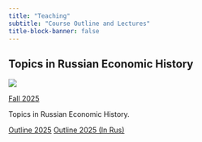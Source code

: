 ```yaml
---
title: "Teaching"
subtitle: "Course Outline and Lectures"
title-block-banner: false
---
```



## Topics in Russian Economic History

::: {.grid}

::: {.g-col-12 .g-col-md-2}
![](files/images/vvvv708_130723-084414.jpg)

:::

::: {.g-col-12 .g-col-md-10}

[Fall 2025](https://www.google.com)

Topics in Russian Economic History.

[Outline 2025](https://www.google.com) [Outline 2025 (In Rus)](https://www.google.com)

:::

:::

